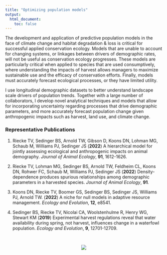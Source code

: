 ```yaml
---
title: "Optimizing population models"
output: 
  html_document:
    toc: false
---
```


The development and application of predictive population models in the face of climate change and habitat degradation & loss is critical for successful applied conservation ecology. Models that are unable to account for changing systems, or linkages between drivers of demographic rates, will not be useful as conservation ecology progresses. These models are particularly critical when applied to species that are used consumptively, where understanding the impacts of harvest allows managers to maximize sustainable use and the efficacy of conservation efforts. Finally, models must accurately forecast ecological processes, or they have limited utility.

I use longitudinal demographic datasets to better understand landscape scale drivers of population trends. Together with a large number of collaborators, I develop novel analytical techniques and models that allow for incorporating uncertainty regarding processes that drive demographic parameters, and more accurately forecast population change given anthropogenic impacts such as harvest, land use, and climate change.


### Representative Publications

1. Riecke TV, Sedinger BS, Arnold TW, Gibson D, Koons DN, Lohman MG, Schaub M, Williams PJ, Sedinger JS (**2022**) A hierarchical model for jointly assessing ecological and anthropogenic impacts on animal demography. *Journal of Animal Ecology*, **91**, 1612-1626.

2. Riecke TV, Lohman MG, Sedinger BS, Arnold TW, Feldheim CL, Koons DN, Rohwer FC, Schaub M, Williams PJ, Sedinger JS (**2022**) Density-dependence produces spurious relationships among demographic parameters in a harvested species. *Journal of Animal Ecology*, **91**.

3. Koons DN, Riecke TV, Boomer GS, Sedinger BS, Sedinger JS, Williams PJ, Arnold TW. (**2022**) A niche for null models in adaptive resource management. *Ecology and Evolution*, **12**, e8541.

4. Sedinger BS, Riecke TV, Nicolai CA, Woolstenhulme R, Henry WG, Stewart KM (**2019**) Experimental harvest regulations reveal that water availability during spring, not harvest, influences change in a waterfowl population. *Ecology and Evolution*, **9**, 12701-12709. 

\  

<center>
![](./images/path_analysis.png)
</center>
